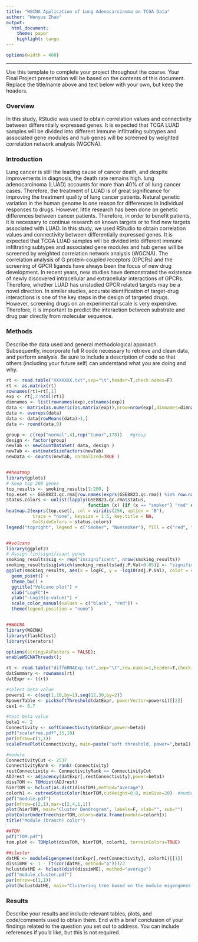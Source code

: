 ```yaml
---
title: "WGCNA Application of Lung Adenocarcinoma on TCGA Data"
author: "Wenyue Zhao"
output: 
  html_document:
    theme: paper 
    highlight: tango
---
```

```r
options(width = 400)
```  
***
Use this template to complete your project throughout the course. Your Final Project presentation will be based on the contents of this document. Replace the title/name above and text below with your own, but keep the headers.


### Overview
In this study, RStudio was used to obtain correlation values and connectivity between differentially expressed genes. It is expected that TCGA LUAD samples will be divided into different immune infiltrating subtypes and associated gene modules and hub genes will be screened by weighted correlation network analysis (WGCNA). 


### Introduction 
Lung cancer is still the leading cause of cancer death, and despite improvements in diagnosis, the death rate remains high. lung adenocarcinoma (LUAD) accounts for more than 40% of all lung cancer cases. Therefore, the treatment of LUAD is of great significance for improving the treatment quality of lung cancer patients. Natural genetic variation in the human genome is one reason for differences in individual responses to drugs. However, little research has been done on genetic differences between cancer patients. 
Therefore, in order to benefit patients, it is necessary to continue research on known targets or to find new targets associated with LUAD. In this study, we used RStudio to obtain correlation values and connectivity between differentially expressed genes. It is expected that TCGA LUAD samples will be divided into different immune infiltrating subtypes and associated gene modules and hub genes will be screened by weighted correlation network analysis (WGCNA). 
The correlation analysis of G protein-coupled receptors (GPCRs) and the screening of GPCR ligands have always been the focus of new drug development. In recent years, new studies have demonstrated the existence of newly discovered intracellular and extracellular interactions of GPCRs. Therefore, whether LUAD has unstudied GPCR related targets may be a novel direction. In similar studies, accurate identification of target-drug interactions is one of the key steps in the design of targeted drugs. However, screening drugs on an experimental scale is very expensive. Therefore, it is important to predict the interaction between substrate and drug pair directly from molecular sequence.


### Methods
Describe the data used and general methodological approach. Subsequently, incorporate full R code necessary to retrieve and clean data, and perform analysis. Be sure to include a description of code so that others (including your future self) can understand what you are doing and why. 

```r
rt <- read.table("XXXXXXX.txt",sep="\t",header=T,check.names=F)  
rt <- as.matrix(rt)
rownames(rt)=rt[,1]
exp <- rt[,2:ncol(rt)]
dimnames <- list(rownames(exp),colnames(exp))
data <- matrix(as.numeric(as.matrix(exp)),nrow=nrow(exp),dimnames=dimnames)
data <- avereps(data)
data <- data[rowMeans(data)>1,] 
data <- round(data,0)

group <- c(rep("normal",4),rep("tumor",178))   #group
design <- factor(group)
newTab <- newCountDataSet( data, design )
newTab <- estimateSizeFactors(newTab)
newData <- counts(newTab, normalized=TRUE )


##heatmap
library(gplots)
# keep top 200 genes
top_results <- smoking_results[1:200, ]
top.eset <- GSE8823.qc.rma[row.names(exprs(GSE8823.qc.rma)) %in% row.names(top_results)]
status.colors <- unlist(lapply(GSE8823.qc.rma$status, 
                               function (x) {if (x == "smoker") "red" else "navy"}))
heatmap.2(exprs(top.eset), col = viridis(256, option = "B"),
          trace = "none", keysize = 1.5, key.title = NA,
          ColSideColors = status.colors)
legend("topright", legend = c("Smoker", "Nonsmoker"), fill = c("red", "navy")) 


##volcano
library(ggplot2)
# Assign (in)significant genes
smoking_results$sig <- rep("insignificant", nrow(smoking_results))
smoking_results$sig[which(smoking_results$adj.P.Val<0.05)] <- "significant"
ggplot(smoking_results, aes(x = logFC, y = -log10(adj.P.Val), color = sig)) + 
  geom_point() +
  theme_bw() +
  ggtitle("Volcano plot") +
  xlab("LogFC")+
  ylab("-Log10(q-value)") +
  scale_color_manual(values = c("black", "red")) +
  theme(legend.position = "none")


##WGCNA
library(WGCNA)
library(flashClust)
library(iterators)

options(stringsAsFactors = FALSE);
enableWGCNAThreads();

rt <- read.table("diffmRNAExp.txt",sep="\t",row.names=1,header=T,check.names=F,quote="!")#input
datSummary <- rownames(rt)
datExpr <- t(rt)

#select beta value
powers1 <- c(seq(1,10,by=1),seq(12,30,by=2))
RpowerTable <- pickSoftThreshold(datExpr, powerVector=powers1)[[2]]
cex1 <- 0.7

#test beta value
beta1 <- 2
Connectivity <- softConnectivity(datExpr,power=beta1)
pdf("scalefree.pdf",15,10)
par(mfrow=c(1,1))
scaleFreePlot(Connectivity, main=paste("soft threshold, power=",beta1), truncated=T)

#module
ConnectivityCut <- 2537
ConnectivityRank <- rank(-Connectivity)
restConnectivity <- ConnectivityRank <= ConnectivityCut
ADJrest <- adjacency(datExpr[,restConnectivity],power=beta1)
dissTOM <- TOMdist(ADJrest)
hierTOM <- hclust(as.dist(dissTOM),method="average")
colorh1 <- cutreeStaticColor(hierTOM,cutHeight=0.8, minSize=20)  #number of modules
pdf("module.pdf")
par(mfrow=c(2,1),mar=c(2,4,1,1))
plot(hierTOM, main="Cluster Dendrogram", labels=F, xlab="", sub="")
plotColorUnderTree(hierTOM,colors=data.frame(module=colorh1))
title("Module (branch) color")

##TOM
pdf("TOM.pdf")
tom.plot <- TOMplot(dissTOM, hierTOM, colorh1, terrainColors=TRUE)

##cluster
datME <- moduleEigengenes(datExpr[,restConnectivity], colorh1)[[1]]
dissimME <- 1 - (t(cor(datME, method="p")))/2
hclustdatME <- hclust(dist(dissimME), method="average")
pdf("module_cluster.pdf")
par(mfrow=c(1,1))
plot(hclustdatME, main="Clustering tree based on the module eigengenes of modules")

```


### Results
Describe your results and include relevant tables, plots, and code/comments used to obtain them. End with a brief conclusion of your findings related to the question you set out to address. You can include references if you'd like, but this is not required.

